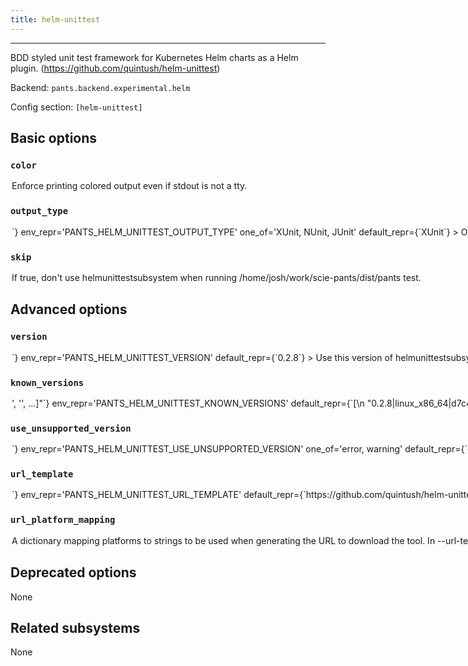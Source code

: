 ```yaml
---
title: helm-unittest
---
```



---

BDD styled unit test framework for Kubernetes Helm charts as a Helm plugin. (https://github.com/quintush/helm-unittest)

Backend: <span className="color--primary">`pants.backend.experimental.helm`</span>

Config section: <span className="color--primary">`[helm-unittest]`</span>

<span className={styles.options}>

## Basic options

### `color`

<Option
  cli_repr={`--[no-]helm-unittest-color`}
  env_repr='PANTS_HELM_UNITTEST_COLOR'
  default_repr={`False`}
>

Enforce printing colored output even if stdout is not a tty.

</Option>

### `output_type`

<Option
  cli_repr={`--helm-unittest-output-type=<HelmUnitTestReportFormat>`}
  env_repr='PANTS_HELM_UNITTEST_OUTPUT_TYPE'
  one_of='XUnit, NUnit, JUnit'
  default_repr={`XUnit`}
>

Output type used for the test report.

</Option>

### `skip`

<Option
  cli_repr={`--[no-]helm-unittest-skip`}
  env_repr='PANTS_HELM_UNITTEST_SKIP'
  default_repr={`False`}
>

If true, don&#x27;t use helmunittestsubsystem when running `/home/josh/work/scie-pants/dist/pants test`.

</Option>

## Advanced options

### `version`

<Option
  cli_repr={`--helm-unittest-version=<str>`}
  env_repr='PANTS_HELM_UNITTEST_VERSION'
  default_repr={`0.2.8`}
>

Use this version of helmunittestsubsystem.

</Option>

### `known_versions`

<Option
  cli_repr={`--helm-unittest-known-versions="['<str>', '<str>', ...]"`}
  env_repr='PANTS_HELM_UNITTEST_KNOWN_VERSIONS'
  default_repr={`[\n  "0.2.8|linux_x86_64|d7c452559ad4406a1197435394fbcffe51198060de1aa9b4cb6feaf876776ba0|18299096",\n  "0.2.8|linux_arm64 |c793e241b063f0540ad9b4acc0a02e5a101bd9daea5bdf4d8562e9b2337fedb2|16943867",\n  "0.2.8|macos_x86_64|1dc95699320894bdebf055c4f4cc084c2cfa0133d3cb7fd6a4c0adca94df5c96|18161928",\n  "0.2.8|macos_arm64 |436e3167c26f71258b96e32c2877b4f97c051064db941de097cf3db2fc861342|17621648"\n]`}
>

Known versions to verify downloads against.

Each element is a pipe-separated string of `version|platform|sha256|length`, where:

```
- `version` is the version string
- `platform` is one of [linux_arm64,linux_x86_64,macos_arm64,macos_x86_64],
- `sha256` is the 64-character hex representation of the expected sha256
digest of the download file, as emitted by `shasum -a 256`
- `length` is the expected length of the download file in bytes, as emitted by
`wc -c`
```

E.g., `3.1.2|macos_x86_64|6d0f18cd84b918c7b3edd0203e75569e0c7caecb1367bbbe409b44e28514f5be|42813`.

Values are space-stripped, so pipes can be indented for readability if necessary.

</Option>

### `use_unsupported_version`

<Option
  cli_repr={`--helm-unittest-use-unsupported-version=<UnsupportedVersionUsage>`}
  env_repr='PANTS_HELM_UNITTEST_USE_UNSUPPORTED_VERSION'
  one_of='error, warning'
  default_repr={`error`}
>

What action to take in case the requested version of helmunittestsubsystem is not supported.

Supported helmunittestsubsystem versions: unspecified

</Option>

### `url_template`

<Option
  cli_repr={`--helm-unittest-url-template=<str>`}
  env_repr='PANTS_HELM_UNITTEST_URL_TEMPLATE'
  default_repr={`https://github.com/quintush/helm-unittest/releases/download/v{version}/helm-unittest-{platform}-{version}.tgz`}
>

URL to download the tool, either as a single binary file or a compressed file (e.g. zip file). You can change this to point to your own hosted file, e.g. to work with proxies or for access via the filesystem through a `file:$abspath` URL (e.g. `file:/this/is/absolute`, possibly by [templating the buildroot in a config file](https://www.pantsbuild.org/v2.15/docs/options#config-file-entries)).

Use `{version}` to have the value from --version substituted, and `{platform}` to have a value from --url-platform-mapping substituted in, depending on the current platform. For example, https://github.com/.../protoc-&#123;version&#125;-&#123;platform&#125;.zip.

</Option>

### `url_platform_mapping`

<Option
  cli_repr={`--helm-unittest-url-platform-mapping="{'key1': val1, 'key2': val2, ...}"`}
  env_repr='PANTS_HELM_UNITTEST_URL_PLATFORM_MAPPING'
  default_repr={`{\n  "linux_arm64": "linux-arm64",\n  "linux_x86_64": "linux-amd64",\n  "macos_arm64": "macos-arm64",\n  "macos_x86_64": "macos-amd64"\n}`}
>

A dictionary mapping platforms to strings to be used when generating the URL to download the tool.

In --url-template, anytime the `{platform}` string is used, Pants will determine the current platform, and substitute `{platform}` with the respective value from your dictionary.

For example, if you define `{"macos_x86_64": "apple-darwin", "linux_x86_64": "unknown-linux"}`, and run Pants on Linux with an intel architecture, then `{platform}` will be substituted in the --url-template option with unknown-linux.

</Option>

## Deprecated options

None

## Related subsystems

None

</span>
